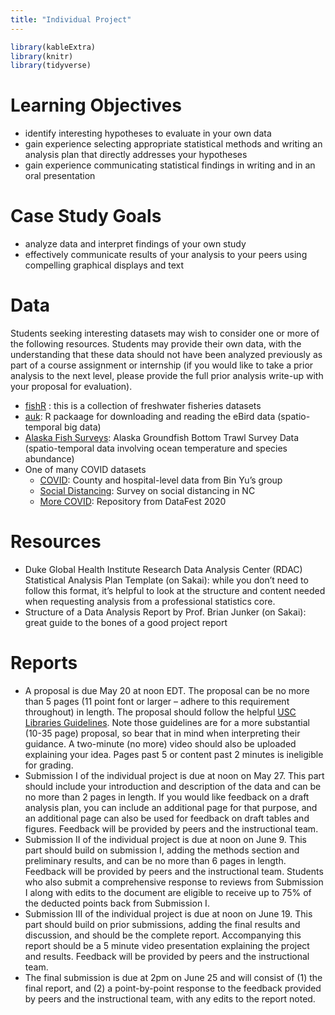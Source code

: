 ```yaml
---
title: "Individual Project"
---
```


```r
library(kableExtra)
library(knitr)
library(tidyverse)
```


# Learning Objectives

- identify interesting hypotheses to evaluate in your own data
- gain experience selecting appropriate statistical methods and writing an analysis plan that directly addresses your hypotheses
- gain experience communicating statistical findings in writing and in an oral presentation

# Case Study Goals

- analyze data and interpret findings of your own study 
- effectively communicate results of your analysis to your peers using compelling graphical displays and text



# Data 

Students seeking interesting datasets may wish to consider one or more of the following resources. Students may provide their own data, with the understanding that these data should not have been analyzed previously as part of a course assignment or internship (if you would like to take a prior analysis to the next level, please provide the full prior analysis write-up with your proposal for evaluation).

  - <a href="http://derekogle.com/fishR/packages#packages-of-data">fishR</a> : this is a collection of freshwater fisheries datasets
  - <a href="https://cornelllabofornithology.github.io/auk/">auk</a>: R packaage for downloading and reading the eBird data (spatio-temporal big data)
  - <a href="https://www.fisheries.noaa.gov/alaska/commercial-fishing/alaska-groundfish-bottom-trawl-survey-data">Alaska Fish Surveys</a>: Alaska Groundfish Bottom Trawl Survey Data (spatio-temporal data involving ocean temperature and species abundance)
  - One of many COVID datasets
    - <a href="https://covidseverity.com/">COVID</a>: County and hospital-level data from Bin Yu's group
    - <a href="https://github.com/MIDS-at-Duke/duke-social-distancing-survey">Social Distancing</a>: Survey on social distancing in NC
    - <a href="https://github.com/DukeStatSci/covid19-data">More COVID</a>: Repository from DataFest 2020




# Resources

- Duke Global Health Institute Research Data Analysis Center (RDAC) Statistical Analysis Plan Template (on Sakai): while you don't need to follow this format, it's helpful to look at the structure and content needed when requesting analysis from a professional statistics core.
- Structure of a Data Analysis Report by Prof. Brian Junker (on Sakai): great guide to the bones of a good project report

# Reports 

- A proposal is due May 20 at noon EDT. The proposal can be no more than 5 pages (11 point font or larger -- adhere to this requirement throughout) in length. The proposal should follow the helpful [USC Libraries Guidelines](https://libguides.usc.edu/writingguide/researchproposal). Note those guidelines are for a more substantial (10-35 page) proposal, so bear that in mind when interpreting their guidance. A two-minute (no more) video should also be uploaded explaining your idea.  Pages past 5 or content past 2 minutes is ineligible for grading.
- Submission I of the individual project is due at noon on May 27.  This part should include your introduction and description of the data and can be no more than 2 pages in length. If you would like feedback on a draft analysis plan, you can include an additional page for that purpose, and an additional page can also be used for feedback on draft tables and figures. Feedback will be provided by peers and the instructional team. 
- Submission II of the individual project is due at noon on June 9. This part should build on submission I, adding the methods section and preliminary results, and can be no more than 6 pages in length. Feedback will be provided by peers and the instructional team. Students who also submit a comprehensive response to reviews from Submission I along with edits to the document are eligible to receive up to 75% of the deducted points back from Submission I.
- Submission III of the individual project is due at noon on June 19. This part should build on prior submissions, adding the final results and discussion, and should be the complete report. Accompanying this report should be a 5 minute video presentation explaining the project and results. Feedback will be provided by peers and the instructional team. 
- The final submission is due at 2pm on June 25 and will consist of (1) the final report, and (2) a point-by-point response to the feedback provided by peers and the instructional team, with any edits to the report noted.






